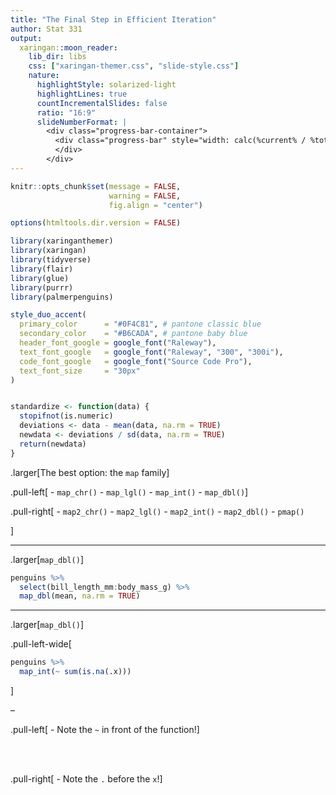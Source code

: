 ```yaml
---
title: "The Final Step in Efficient Iteration"
author: Stat 331
output:
  xaringan::moon_reader:
    lib_dir: libs
    css: ["xaringan-themer.css", "slide-style.css"]
    nature:
      highlightStyle: solarized-light
      highlightLines: true
      countIncrementalSlides: false
      ratio: "16:9"
      slideNumberFormat: |
        <div class="progress-bar-container">
          <div class="progress-bar" style="width: calc(%current% / %total% * 100%);">
          </div>
        </div>
---
```



```r
knitr::opts_chunk$set(message = FALSE, 
                      warning = FALSE, 
                      fig.align = "center")

options(htmltools.dir.version = FALSE)

library(xaringanthemer)
library(xaringan)
library(tidyverse)
library(flair)
library(glue)
library(purrr)
library(palmerpenguins)

style_duo_accent(
  primary_color      = "#0F4C81", # pantone classic blue
  secondary_color    = "#B6CADA", # pantone baby blue
  header_font_google = google_font("Raleway"),
  text_font_google   = google_font("Raleway", "300", "300i"),
  code_font_google   = google_font("Source Code Pro"),
  text_font_size     = "30px"
)


standardize <- function(data) {
  stopifnot(is.numeric)
  deviations <- data - mean(data, na.rm = TRUE)
  newdata <- deviations / sd(data, na.rm = TRUE)
  return(newdata)
}
```

.larger[The best option: the `map` family] 

.pull-left[
- `map_chr()`
- `map_lgl()`
- `map_int()`
- `map_dbl()`
]

.pull-right[
- `map2_chr()`
- `map2_lgl()`
- `map2_int()`
- `map2_dbl()`
- `pmap()`

]

---

.larger[`map_dbl()`]

```r
penguins %>% 
  select(bill_length_mm:body_mass_g) %>% 
  map_dbl(mean, na.rm = TRUE)

```

---

.larger[`map_dbl()`]

.pull-left-wide[
```r
penguins %>% 
  map_int(~ sum(is.na(.x)))

```
]

--

.pull-left[
- Note the `~` in front of the function!
]

</br>
</br>

.pull-right[
- Note the `.` before the `x`!
]
